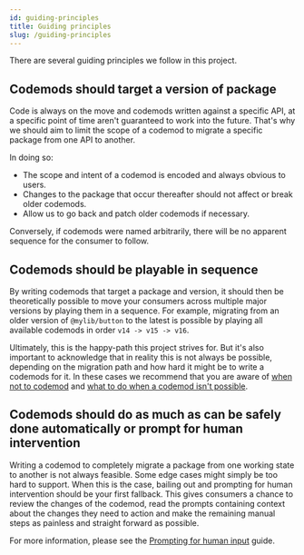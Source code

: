 ```yaml
---
id: guiding-principles
title: Guiding principles
slug: /guiding-principles
---
```


There are several guiding principles we follow in this project.

## Codemods should target a version of package

Code is always on the move and codemods written against a specific API, at a specific point of time aren't guaranteed to work into the future.
That's why we should aim to limit the scope of a codemod to migrate a specific package from one API to another.

In doing so:

- The scope and intent of a codemod is encoded and always obvious to users.
- Changes to the package that occur thereafter should not affect or break older codemods.
- Allow us to go back and patch older codemods if necessary.

Conversely, if codemods were named arbitrarily, there will be no apparent sequence for the consumer to follow.

## Codemods should be playable in sequence

By writing codemods that target a package and version, it should then be theoretically possible to move your consumers across multiple major versions by playing them in a sequence.
For example, migrating from an older version of `@mylib/button` to the latest is possible by playing all available codemods in order `v14 -> v15 -> v16`.

Ultimately, this is the happy-path this project strives for. But it's also important to acknowledge that in reality this is not always be possible, depending on the migration path and how hard it might be to write a codemods for it.
In these cases we recommend that you are aware of [when not to codemod](/docs/when-not-to-codemod) and [what to do when a codemod isn't possible](/docs/when-not-to-codemod#what-to-do-when-a-codemod-isnt-possible).

## Codemods should do as much as can be safely done automatically or prompt for human intervention

Writing a codemod to completely migrate a package from one working state to another is not always feasible. Some edge cases might simply be too hard to support.
When this is the case, bailing out and prompting for human intervention should be your first fallback.
This gives consumers a chance to review the changes of the codemod, read the prompts containing context about the changes they need to action and make the remaining manual steps as painless and straight forward as possible.

For more information, please see the [Prompting for human input](/docs/prompting-for-human-input) guide.
